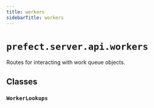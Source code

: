 ```yaml
---
title: workers
sidebarTitle: workers
---
```


# `prefect.server.api.workers`



Routes for interacting with work queue objects.


## Classes

### `WorkerLookups` <sup><a href="https://github.com/prefecthq/prefect/blob/main/src/prefect/server/api/workers.py#L55" target="_blank"><Icon icon="github" size="14" /></a></sup>
